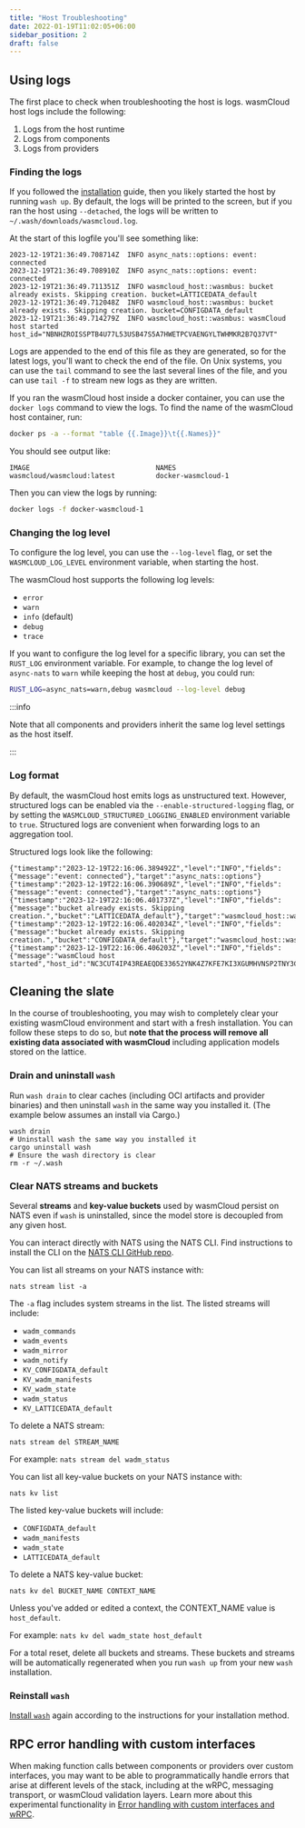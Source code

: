 ```yaml
---
title: "Host Troubleshooting"
date: 2022-01-19T11:02:05+06:00
sidebar_position: 2
draft: false
---
```



## Using logs

The first place to check when troubleshooting the host is logs. wasmCloud host logs include the following:

1. Logs from the host runtime
1. Logs from components
1. Logs from providers

### Finding the logs

<Tabs queryString="installation">
  <TabItem value="binary" label="wash" default>

If you followed the [installation](/docs/installation) guide, then you likely started the host by running `wash up`. By default, the logs will be printed to the screen, but if you ran the host using `--detached`, the logs will be written to `~/.wash/downloads/wasmcloud.log`. 

At the start of this logfile you'll see something like:

```
2023-12-19T21:36:49.708714Z  INFO async_nats::options: event: connected
2023-12-19T21:36:49.708910Z  INFO async_nats::options: event: connected
2023-12-19T21:36:49.711351Z  INFO wasmcloud_host::wasmbus: bucket already exists. Skipping creation. bucket=LATTICEDATA_default
2023-12-19T21:36:49.712048Z  INFO wasmcloud_host::wasmbus: bucket already exists. Skipping creation. bucket=CONFIGDATA_default
2023-12-19T21:36:49.714279Z  INFO wasmcloud_host::wasmbus: wasmCloud host started host_id="NBNHZROISSPTB4U77L53USB47S5A7HWETPCVAENGYLTWHMKR2B7Q37VT"
```

Logs are appended to the end of this file as they are generated, so for the latest logs, you'll want to check the end of the file. On Unix systems, you can use the `tail` command to see the last several lines of the file, and you can use `tail -f` to stream new logs as they are written.

  </TabItem>
  <TabItem value="docker" label="Docker">

If you ran the wasmCloud host inside a docker container, you can use the `docker logs` command to view the logs. To find the name of the wasmCloud host container, run:

```bash
docker ps -a --format "table {{.Image}}\t{{.Names}}"
```

You should see output like:

```
IMAGE                               NAMES
wasmcloud/wasmcloud:latest          docker-wasmcloud-1
```

Then you can view the logs by running:
    
```bash
docker logs -f docker-wasmcloud-1
```

  </TabItem>
</Tabs>

### Changing the log level

To configure the log level, you can use the `--log-level` flag, or set the `WASMCLOUD_LOG_LEVEL` environment variable, when starting the host.

The wasmCloud host supports the following log levels:
- `error`
- `warn`
- `info` (default)
- `debug`
- `trace`

If you want to configure the log level for a specific library, you can set the `RUST_LOG` environment variable. For example, to change the log level of `async-nats` to `warn` while keeping the host at `debug`, you could run:

```bash
RUST_LOG=async_nats=warn,debug wasmcloud --log-level debug
```

:::info

Note that all components and providers inherit the same log level settings as the host itself.

:::

### Log format

By default, the wasmCloud host emits logs as unstructured text. However, structured logs can be enabled via the `--enable-structured-logging` flag, or by setting the `WASMCLOUD_STRUCTURED_LOGGING_ENABLED` environment variable to `true`. Structured logs are convenient when forwarding logs to an aggregation tool.

Structured logs look like the following:

```
{"timestamp":"2023-12-19T22:16:06.389492Z","level":"INFO","fields":{"message":"event: connected"},"target":"async_nats::options"}
{"timestamp":"2023-12-19T22:16:06.390689Z","level":"INFO","fields":{"message":"event: connected"},"target":"async_nats::options"}
{"timestamp":"2023-12-19T22:16:06.401737Z","level":"INFO","fields":{"message":"bucket already exists. Skipping creation.","bucket":"LATTICEDATA_default"},"target":"wasmcloud_host::wasmbus"}
{"timestamp":"2023-12-19T22:16:06.402034Z","level":"INFO","fields":{"message":"bucket already exists. Skipping creation.","bucket":"CONFIGDATA_default"},"target":"wasmcloud_host::wasmbus"}
{"timestamp":"2023-12-19T22:16:06.406203Z","level":"INFO","fields":{"message":"wasmCloud host started","host_id":"NC3CUT4IP43REAEQDE33652YNK4Z7KFE7KI3XGUMHVNSP2TNY3CFAH4M"},"target":"wasmcloud_host::wasmbus"}
```

## Cleaning the slate

In the course of troubleshooting, you may wish to completely clear your existing wasmCloud environment and start with a fresh installation. You can follow these steps to do so, but **note that the process will remove all existing data associated with wasmCloud** including application models stored on the lattice.

### Drain and uninstall `wash`

Run `wash drain` to clear caches (including OCI artifacts and provider binaries) and then uninstall `wash` in the same way you installed it. (The example below assumes an install via Cargo.)

```shell
wash drain
# Uninstall wash the same way you installed it
cargo uninstall wash
# Ensure the wash directory is clear
rm -r ~/.wash
```

### Clear NATS streams and buckets 

Several **streams** and **key-value buckets** used by wasmCloud persist on NATS even if `wash` is uninstalled, since the model store is decoupled from any given host. 

You can interact directly with NATS using the NATS CLI. Find instructions to install the CLI on the [NATS CLI GitHub repo](https://github.com/nats-io/natscli). 

You can list all streams on your NATS instance with:

```shell
nats stream list -a
```

The `-a` flag includes system streams in the list. The listed streams will include:

* `wadm_commands`
* `wadm_events`
* `wadm_mirror`
* `wadm_notify`
* `KV_CONFIGDATA_default`
* `KV_wadm_manifests`
* `KV_wadm_state`
* `wadm_status`
* `KV_LATTICEDATA_default`

To delete a NATS stream:

```shell
nats stream del STREAM_NAME
```
For example: `nats stream del wadm_status`

You can list all key-value buckets on your NATS instance with:

```shell
nats kv list
```

The listed key-value buckets will include:

* `CONFIGDATA_default`
* `wadm_manifests`
* `wadm_state`
* `LATTICEDATA_default`

To delete a NATS key-value bucket:

```shell
nats kv del BUCKET_NAME CONTEXT_NAME
```
Unless you've added or edited a context, the CONTEXT_NAME value is `host_default`.

For example: `nats kv del wadm_state host_default`

For a total reset, delete all buckets and streams. These buckets and streams will be automatically regenerated when you run `wash up` from your new `wash` installation. 

### Reinstall `wash`

[Install `wash`](https://wasmcloud.com/docs/installation) again according to the instructions for your installation method.

## RPC error handling with custom interfaces

When making function calls between components or providers over custom interfaces, you may want to be able to programmatically handle errors that arise at different levels of the stack, including at the wRPC, messaging transport, or wasmCloud validation layers. Learn more about this experimental functionality in [Error handling with custom interfaces and wRPC](/docs/developer/interfaces/error-handling.md).